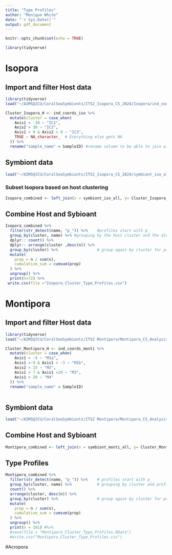 ```yaml
---
title: "Type Profiles"
author: "Monique White"
date: "`r Sys.Date()`"
output: pdf_document
---
```


```r
knitr::opts_chunk$set(echo = TRUE)
```

```r
library(tidyverse)
```

# Isopora

## Import and filter Host data
```r
library(tidyverse)
load("~/AIMS@JCU/CoralSeaSymbionts/ITS2_Isopora_CS_2024/Isopora/ind_coords_iso.RData")

Cluster_Isopora_H <- ind_coords_iso %>%
  mutate(cluster = case_when(
    Axis1 < -30 ~ "IC1",
    Axis2 > 30 ~ "IC2",
    Axis1 > 0 & Axis2 < 0 ~ "IC3",
    TRUE ~ NA_character_  # Everything else gets NA
  )) %>% 
  rename("sample_name" = SampleID) #rename column to be able to join with Symbiont data

```

## Symbiont data
```r
load("~/AIMS@JCU/CoralSeaSymbionts/ITS2_Isopora_CS_2024/symbiont_iso_all.RData")
```

### Subset Isopora based on host clustering
```r
Isopora_combined <- left_join(x = symbiont_iso_all, y= Cluster_Isopora_H, by = "sample_name")
```

## Combine Host and Sybioant
```r
Isopora_combined %>%
  filter(str_detect(name, "p_")) %>%    #profiles start with p_
  group_by(cluster, name) %>% #grouping by the host cluster and the div
  dplyr:: count() %>%
  dplyr:: arrange(cluster ,desc(n)) %>%
  group_by(cluster) %>%                 # group again by cluster for proportions
  mutate(
    prop = n / sum(n),
    cumulative_sum = cumsum(prop)
  ) %>%
  ungroup() %>%
  print(n=72) %>% 
 write.csv(file ="Isopora_Cluster_Type_Profiles.csv")
```



# Montipora

## Import and filter Host data
```r
library(tidyverse)
load("~/AIMS@JCU/CoralSeaSymbionts/ITS2 Montipora/Montipora_CS_Analysis/ind_coords_monti.RData")

Cluster_Montipora_H <- ind_coords_monti %>% 
  mutate(cluster = case_when(
    Axis1 < -9 ~ "M1a",
    Axis1 >-9 & Axis1 < -3 ~ "M1b",
    Axis2 > 15 ~ "M2",
    Axis1 > 7 & Axis1 <20 ~ "M3",
    Axis1 > 20 ~ "M4"
  )) %>% 
  rename("sample_name" = SampleID)
  
```

## Symbiont data
```r
load("~/AIMS@JCU/CoralSeaSymbionts/ITS2 Montipora/Montipora_CS_Analysis/symbiont_monti_all.RData")
```

## Combine Host and Sybioant
```r
Montipora_combined <- left_join(x = symbiont_monti_all, y= Cluster_Montipora_H, by = "sample_name")
```

## Type Profiles 
```r
Montipora_combined %>%
  filter(str_detect(name, "p_")) %>%    # profiles start with p_
  group_by(cluster, name) %>%           # grouping by cluster and profile name
  count() %>%
  arrange(cluster, desc(n)) %>%
  group_by(cluster) %>%                 # group again by cluster for proportions
  mutate(
    prop = n / sum(n),
    cumulative_sum = cumsum(prop)
  ) %>%
  ungroup() %>%
  print(n = 101) #%>%
  #save(file = "Montipora_Cluster_Type_Profiles.RData")
  #write.csv("Montipora_Cluster_Type_Profiles.csv")

```

#Acropora

